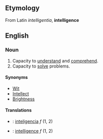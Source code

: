 ==Etymology==
From Latin ''intelligentia'', '''intelligence'''

==English==

===Noun===
#Capacity to [[understand]] and [[comprehend]].
#Capacity to [[solve]] problems.

====Synonyms====
*[[Wit]]
*[[Intellect]]
*[[Brightness]]

====Translations====

*{{es}}: [[inteligencia]] ''f'' (1, 2)
*{{fr}}: [[intelligence]] ''f'' (1, 2)